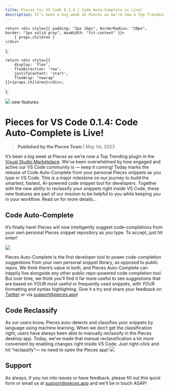 ```yaml
---
title: Pieces for VS Code 0.1.4 | Code Auto-Complete is Live!
description: It’s been a big week at Pieces as we’re now a Top Trending plugin in the Visual Studio Marketplace. We’ve been overwhelmed by how engaged and active our VS Code community is — keep it coming!
---
```


    return <div style={{ padding: "2px 16px", borderRadius: "20px", border: "1px solid gray", maxWidth: "fit-content" }}>
        { props.children }
    </div>
};

    return <div style={{
        display: 'flex',
        flexDirection: 'row',
        justifyContent: 'start',
        flexWrap: "nowrap"
    }}>{props.children}</div>;
};

<link rel="canonical" href="https://code.pieces.app/updates/pieces-for-vs-code-0-1-4-code-auto-complete-is-live" />

![](https://uploads-ssl.webflow.com/6143afec68f555387049efb3/630d70436002763475f3665b_ezgif_com-gif-maker19_80d84114f28c4bc170d8fe280bca2990_2000.png)
<Tag>new features</Tag>

# Pieces for VS Code 0.1.4: Code Auto-Complete is Live!
> **Published by the Pieces Team** | May 1st, 2023

It’s been a big week at Pieces as we’re now a Top Trending plugin in the <a href="https://marketplace.visualstudio.com/items?itemName=MeshIntelligentTechnologiesInc.pieces-vscode&ssr=false#overview" target="_blank" rel="noopener noreferrer">Visual Studio Marketplace</a>. We’ve been overwhelmed by how engaged and active our VS Code community is — keep it coming!
Today marks the release of Code Auto-Complete from your personal Pieces snippets as you type in VS Code. This is a major milestone on our journey to build the smartest, fastest, AI-powered code snippet tool for developers.
Together with the new ability to reclassify your snippets right inside VS Code, these new features are part of our mission to be helpful to you while keeping you in your workflow.
Read on for more details...

## Code Auto-Complete
It’s finally here! Pieces will now intelligently suggest code-completions from your own personal Pieces snippet repository as you type. To accept, just hit enter!

![](https://uploads-ssl.webflow.com/6143afec68f555387049efb3/63e1768fe452ce6f45c74dbf_codeautocomplete_d3dc8c2b7683bbda09c1a495e66c9ec7.gif)

Pieces Auto-Complete is the first developer tool to power code-completion suggestions from your own personal snippet library, as opposed to public repos. We think there’s value in both, and Pieces Auto-Complete can happily live alongside any other public repo-powered code completion tool.
But over time, we think you’ll find it far more useful to see suggestions that are based on YOUR most useful or frequently used snippets, with YOUR formatting and syntax highlighting.
Give it a try and share your feedback on <a href="https://twitter.com/getpieces" target="_blank" rel="noopener noreferrer">Twitter</a> or via support@pieces.app!

## Code Reclassify
As our users know, Pieces auto-detects and classifies your snippets by language using machine learning.
When we don’t get the classification right, users have always been able to manually reclassify in the Pieces desktop app.
Today, we’ve made that manual reclassification a lot more convenient by enabling changes right inside VS Code.
Just right-click and hit “reclassify”— no need to open the Pieces app!
![](https://uploads-ssl.webflow.com/6143afec68f555387049efb3/630d700ebe2f59567f7deb16_2i5pqablqntd7dgpc2c7xeci2fo7_c1d86dc6ee7a2787054ba044ca44b2e3.gif)

## Support
As always, if you run into issues or have feedback, please fill out this quick form or email us at support@pieces.app and we’ll be in touch ASAP!